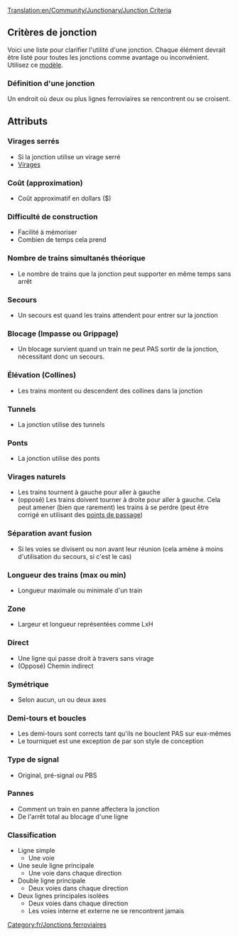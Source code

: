 [[Translation:en/Community/Junctionary/Junction Criteria]]
{{fr/Menu de Croisements}}
==Critères de jonction==
Voici une liste pour clarifier l'utilité d'une jonction.
Chaque élément devrait être listé pour toutes les jonctions comme avantage ou inconvénient.
Utilisez ce [[Template:fr/Critère de jonction|modèle]].

===Définition d'une jonction===
Un endroit où deux ou plus lignes ferroviaires se rencontrent ou se croisent.

==Attributs==

===Virages serrés===
* Si la jonction utilise un virage serré
* [[fr/Community/Virage|Virages]]

===Coût (approximation)===
* Coût approximatif en dollars ($)

===Difficulté de construction===
* Facilité à mémoriser
* Combien de temps cela prend

===Nombre de trains simultanés théorique===
* Le nombre de trains que la jonction peut supporter en même temps sans arrêt

===Secours===
* Un secours est quand les trains attendent pour entrer sur la jonction

===Blocage (Impasse ou Grippage)===
* Un blocage survient quand un train ne peut PAS sortir de la jonction, nécessitant donc un secours.

===Élévation (Collines)===
* Les trains montent ou descendent des collines dans la jonction

===Tunnels=== 
* La jonction utilise des tunnels

===Ponts===
* La jonction utilise des ponts

===Virages naturels=== 
* Les trains tournent à gauche pour aller à gauche
* (opposé) Les trains doivent tourner à droite pour aller à gauche. Cela peut amener (bien que rarement) les trains à se perdre (peut être corrigé en utilisant des [[fr/Manual/Points de contrôle|points de passage]])

===Séparation avant fusion===
* Si les voies se divisent ou non avant leur réunion (cela amène à moins d'utilisation du secours, si c'est le cas)

===Longueur des trains (max ou min)===
* Longueur maximale ou minimale d'un train

===Zone===
* Largeur et longueur représentées comme LxH

===Direct===
* Une ligne qui passe droit à travers sans virage
* (Opposé) Chemin indirect

===Symétrique===
* Selon aucun, un ou deux axes

===Demi-tours et boucles===
* Les demi-tours sont corrects tant qu'ils ne bouclent PAS sur eux-mêmes
* Le tourniquet est une exception de par son style de conception

===Type de signal===
* Original, pré-signal ou PBS

===Pannes===
* Comment un train en panne affectera la jonction
* De l'arrêt total au blocage d'une ligne

===Classification===
* Ligne simple
** Une voie
* Une seule ligne principale
** Une voie dans chaque direction
* Double ligne principale
** Deux voies dans chaque direction
* Deux lignes principales isolées
** Deux voies dans chaque direction
** Les voies interne et externe ne se rencontrent jamais


[[Category:fr/Jonctions ferroviaires]]